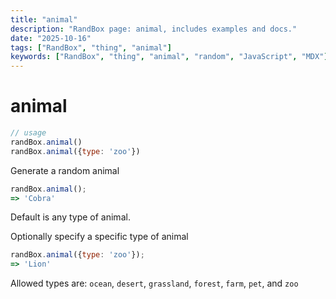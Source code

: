 ```yaml
---
title: "animal"
description: "RandBox page: animal, includes examples and docs."
date: "2025-10-16"
tags: ["RandBox", "thing", "animal"]
keywords: ["RandBox", "thing", "animal", "random", "JavaScript", "MDX"]
---
```


# animal

```js
// usage
randBox.animal()
randBox.animal({type: 'zoo'})
```

Generate a random animal

```js
randBox.animal();
=> 'Cobra'
```

Default is any type of animal.

Optionally specify a specific type of animal

```js
randBox.animal({type: 'zoo'});
=> 'Lion'
```

Allowed types are: `ocean`, `desert`, `grassland`, `forest`, `farm`, `pet`, and `zoo`
